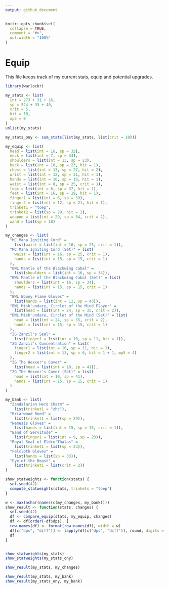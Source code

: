 ```yaml
---
output: github_document
---
```


```r
knitr::opts_chunk$set(
  collapse = TRUE,
  comment = "#>",
  out.width = "100%"
)
```

# Equip

This file keeps track of my current stats, equip and potential upgrades.

```r
library(warlockr)

my_stats <- list(
  int = 273 + 31 + 16,
  sp = 524 + 33 + 40,
  crit = 5,
  hit = 10,
  mp5 = 0
)
unlist(my_stats)

my_stats_ony <- sum_stats(list(my_stats, list(crit = 10)))

my_equip <- list(
  head = list(int = 16, sp = 32),
  neck = list(int = 7, sp = 34),
  shoulders = list(int = 13, sp = 23),
  back = list(int = 10, sp = 23, hit = 1),
  chest = list(int = 13, sp = 27, hit = 2),
  wrist = list(int = 12, sp = 21, hit = 1),
  hands = list(int = 10, sp = 19, hit = 1),
  waist = list(int = 8, sp = 25, crit = 1),
  legs = list(int = 6, sp = 37, hit = 1),
  feet = list(int = 16, sp = 19, hit = 1),
  finger1 = list(int = 6, sp = 33),
  finger2 = list(int = 12, sp = 21, hit = 1),
  trinket1 = "toep",
  trinket2 = list(sp = 29, hit = 2),
  weapon = list(int = 29, sp = 84, crit = 2),
  wand = list(sp = 18)
)

my_changes <- list(
  "MC Mana Igniting Cord" =
    list(waist = list(int = 16, sp = 25, crit = 1)),
  "MC Mana Igniting Cord (Set)" = list(
    waist = list(int = 16, sp = 25, crit = 1),
    hands = list(int = 15, sp = 15, crit = 1)
  ),
  "BWL Mantle of the Blackwing Cabal" =
    list(shoulders = list(int = 16, sp = 34)),
  "BWL Mantle of the Blackwing Cabal (Set)" = list(
    shoulders = list(int = 16, sp = 34),
    hands = list(int = 15, sp = 15, crit = 1)
  ),
  "BWL Ebony Flame Gloves" =
    list(hands = list(int = 12, sp = 43)),
  "BWL Mish'undare, Circlet of the Mind Flayer" =
    list(head = list(int = 24, sp = 35, crit = 2)),
  "BWL Mish'undare, Circlet of the Mind (Set)" = list(
    head = list(int = 24, sp = 35, crit = 2),
    hands = list(int = 15, sp = 15, crit = 1)
  ),
  "ZG Zanzil's Seal" =
    list(finger1 = list(int = 10, sp = 11, hit = 1)),
  "ZG Zanzil's Concentration" = list(
    finger1 = list(int = 10, sp = 11, hit = 1),
    finger2 = list(int = 13, sp = 6, hit = 1 + 1, mp5 = 4)
  ),
  "ZG The Hexxer's Cover" =
    list(head = list(int = 10, sp = 41)),
  "ZG The Hexxer's Cover (Set)" = list(
    head = list(int = 10, sp = 41),
    hands = list(int = 15, sp = 15, crit = 1)
  )
)

my_bank <- list(
  "Zandalarian Hero Charm" =
    list(trinket1 = "zhc"),
  "Briarwood Reed" =
    list(trinket1 = list(sp = 29)),
  "Nemesis Gloves" =
    list(hands = list(int = 15, sp = 15, crit = 1)),
  "Band of Servitude" =
    list(finger1 = list(int = 9, sp = 23)),
  "Royal Seal of Eldre'Thalas" =
    list(trinket1 = list(sp = 23)),
  "Felcloth Gloves" =
    list(hands = list(sp = 33)),
  "Eye of the Beast" =
    list(trinket1 = list(crit = 2))
)

show_statweights <- function(stats) {
  set.seed(42)
  compute_statweights(stats, trinkets = "toep")
}

w <- max(nchar(names(c(my_changes, my_bank))))
show_result <- function(stats, changes) {
  set.seed(42)
  df <- compare_equip(stats, my_equip, changes)
  df <- df[order(-df$dps), ]
  row.names(df) <- format(row.names(df), width = w)
  df[c("dps", "diff")] <- lapply(df[c("dps", "diff")], round, digits = 2)
  df
}


show_statweights(my_stats)
show_statweights(my_stats_ony)

show_result(my_stats, my_changes)

show_result(my_stats, my_bank)
show_result(my_stats_ony, my_bank)
```
